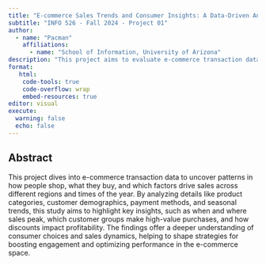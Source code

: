 ```yaml
---
title: "E-commerce Sales Trends and Consumer Insights: A Data-Driven Analysis"
subtitle: "INFO 526 - Fall 2024 - Project 01"
author: 
  - name: "Pacman"
    affiliations:
      - name: "School of Information, University of Arizona"
description: "This project aims to evaluate e-commerce transaction data across regions in order to determine trends in customer behavior, sales patterns, and profitability, with a focus on demographics and product categories. The aim of insights is to improve understanding of consumer choices and the effects of sales techniques."
format:
   html:
    code-tools: true
    code-overflow: wrap
    embed-resources: true
editor: visual
execute:
  warning: false
  echo: false
---
```


## Abstract

This project dives into e-commerce transaction data to uncover patterns in how people shop, what they buy, and which factors drive sales across different regions and times of the year. By analyzing details like product categories, customer demographics, payment methods, and seasonal trends, this study aims to highlight key insights, such as when and where sales peak, which customer groups make high-value purchases, and how discounts impact profitability. The findings offer a deeper understanding of consumer choices and sales dynamics, helping to shape strategies for boosting engagement and optimizing performance in the e-commerce space.

